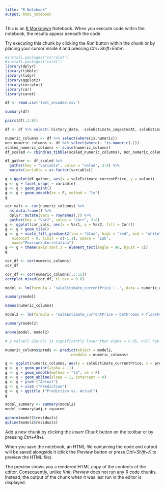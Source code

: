```yaml
---
title: "R Notebook"
output: html_notebook
---
```


This is an [R Markdown](http://rmarkdown.rstudio.com) Notebook. When you execute code within the notebook, the results appear beneath the code. 

Try executing this chunk by clicking the *Run* button within the chunk or by placing your cursor inside it and pressing *Ctrl+Shift+Enter*. 

```r
#install.packages("corrplot")
#install.packages("caret")
library(dplyr)
library(tibble)
library(tidyr)
library(ggplot2)
library(corrplot)
library(car)
library(caret)
```
```r
df <- read.csv('test_encoded.csv')
```
```r
summary(df)
```
```r
pairs(df[,3:8])
```
```r
df <- df %>% select(-history_date, -saleEstimate_ingestedAt, saleEstimate_valueChange.saleDate)
```

```r
numeric_columns <- df %>% select(where(is.numeric))
non_numeric_columns <- df %>% select(where(~ !is.numeric(.)))
scaled_numeric_columns <- scale(numeric_columns)
df_scaled <- cbind(as_tibble(scaled_numeric_columns), non_numeric_columns)
```
```r
df_gather <- df_scaled %>% 
  gather(key = "variable", value = "value", 3:8) %>% 
  mutate(variable = as.factor(variable))

g <-ggplot(df_gather, aes(x = saleEstimate_currentPrice, y = value))
g <- g + facet_wrap( ~ variable)
g <- g + geom_point()
g <- g + geom_smooth(se = F, method = "lm")
g
```
```r
cor_vals <- cor(numeric_columns) %>% 
  as.data.frame() %>% 
  dplyr::mutate(Var1 = rownames(.)) %>% 
  gather(key = "Var2", value = "Corr", 3:8)
g <- ggplot(cor_vals, aes(x = Var1, y = Var2, fill = Corr))
g <- g + geom_tile()
g <- g + scale_fill_gradient2(low = "blue", high = "red", mid = "white", 
   midpoint = 0, limit = c(-1,1), space = "Lab", 
   name="Pearson\nCorrelation")
g <- g + theme(axis.text.x = element_text(angle = 90, hjust = 1))
g
```
```r
cor_df <- cor(numeric_columns)
cor_df
```
```r
cor_df <- cor(numeric_columns[,3:15])
corrplot.mixed(cor_df, tl.cex = 0.6)
```
```r
model <- lm(formula = "saleEstimate_currentPrice ~ .", data = numeric_columns)
```
```r
summary(model)
```
```r
names(numeric_columns)
```

```r
model2 <- lm(formula = "saleEstimate_currentPrice ~ bathrooms + floorAreaSqM + livingRooms + propertyTypeMid.Terrace.Property + saleEstimate_lowerPrice  + saleEstimate_upperPrice  + saleEstimate_valueChange.numericChange + history_price", data = numeric_columns)
```
```r
summary(model2)
```
```r
anova(model, model2)
```
```r
# p value(5.82e-07) is significantly lower than alpha = 0.05, null hyp is rejected
```
```r
numeric_columns$preds <- predict(object = model2, 
                              newdata = numeric_columns)
```
```r
g <- ggplot(numeric_columns, aes(y = saleEstimate_currentPrice, x = preds))
g <- g + geom_point(alpha = .1)
g <- g + geom_smooth(method = "lm", se = F)
g <- g + geom_abline(slope = 1, intercept = 0)
g <- g + ylab ("Actual")
g <- g + xlab ("Prediction")
g <- g + ggtitle ("Prediction vs. Actual")
g
```
```r
model_summary <- summary(model2)
model_summary$adj.r.squared
```
```r
qqnorm(model2$residuals)
qqline(model2$residuals)
```










Add a new chunk by clicking the *Insert Chunk* button on the toolbar or by pressing *Ctrl+Alt+I*.

When you save the notebook, an HTML file containing the code and output will be saved alongside it (click the *Preview* button or press *Ctrl+Shift+K* to preview the HTML file).

The preview shows you a rendered HTML copy of the contents of the editor. Consequently, unlike *Knit*, *Preview* does not run any R code chunks. Instead, the output of the chunk when it was last run in the editor is displayed.